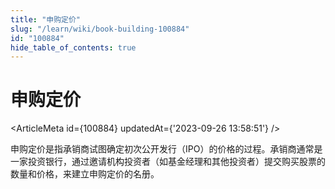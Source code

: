 ```yaml
---
title: "申购定价"
slug: "/learn/wiki/book-building-100884"
id: "100884"
hide_table_of_contents: true
---
```



# 申购定价

<ArticleMeta id={100884} updatedAt={'2023-09-26 13:58:51'} />
<div className='border-solid border-b border-t-0 my-4 border-[var(--ifm-color-gray-300)]' />

申购定价是指承销商试图确定初次公开发行（IPO）的价格的过程。承销商通常是一家投资银行，通过邀请机构投资者（如基金经理和其他投资者）提交购买股票的数量和价格，来建立申购定价的名册。
